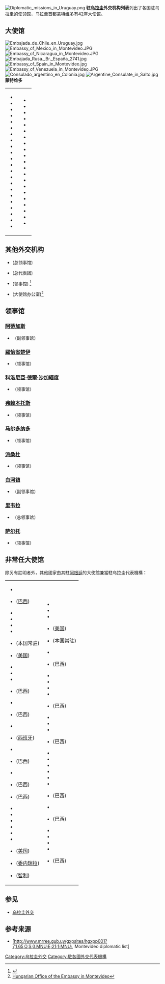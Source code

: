 {{short description|Wikipedia list article}}
[[File:Diplomatic_missions_in_Uruguay.png|thumb]]
'''驻[[乌拉圭|乌拉圭]]外交机构列表'''列出了各国驻乌拉圭的使领馆，乌拉圭首都[[蒙特维多|蒙特维多]]有42座大使馆。

==大使馆==
[[File:Embajada_de_Chile_en_Uruguay.jpg|thumb]]
[[File:Embassy_of_Mexico_in_Montevideo.JPG|thumb]]
[[File:Embassy_of_Nicaragua_in_Montevideo.JPG|thumb]]
[[File:Embajada_Rusa._Br._España_2741.jpg|thumb]]
[[File:Embassy_of_Spain_in_Montevideo.jpg|thumb]]
[[File:Embassy_of_Venezuela_in_Montevideo.JPG|thumb]]
[[File:Consulado_argentino_en_Colonia.jpg|thumb]]
[[File:Argentine_Consulate_in_Salto.jpg|thumb]]
'''蒙特维多'''
{| 
|
*{{ARG}}
*{{AZE}}
*{{BOL}}
*{{BRA}}
*{{CAN}}
*{{CHI}}
*{{CHN}}
*{{COL}}
*{{CRC}}
*{{CUB}}
*{{DOM}}
*{{ECU}}
*{{EGY}}
*{{ESA}}
*{{FRA}}
*{{GER}}
*{{GRE}}
*{{GUA}}
*{{flag|Holy See}}
*{{IRI}}
*{{ISR}}
*{{ITA}}
|valign=top|
*{{JPN}}
*{{LIB}}
*{{MEX}}
*{{NCA}}
*{{PLE}}
*{{PAN}}
*{{PAR}}
*{{PER}}
*{{POR}}
*{{QAT}}
*{{ROU}}
*{{RUS}}
*{{SADR}} 
*{{Flag|Saudi Arabia}}
*{{RSA}}
*{{ROK}}
*{{ESP}}
*{{SUI}}
*{{GBR}}
*{{USA}}
*{{VEN}}
|}

==其他外交机构==
*{{Flag|Angola}} (总领事馆)
*{{Flag|European Union}} (总代表团)
*{{HON}} (领事馆) <ref>{{Cite web |url=http://www.embajadahonduras.com.ar/concurrencias.html |title=Consulate of Honduras in Montevideo |access-date=2014-06-30 |archive-url=https://web.archive.org/web/20140714201916/http://www.embajadahonduras.com.ar/concurrencias.html |archive-date=2014-07-14 |url-status=dead }}</ref>
*{{Flag|Hungary}} (大使馆办公室)<ref>[https://buenosaires.mfa.gov.hu/esp/page/iroda-montevideoban Hungarian Office of the Embassy in Montevideo]</ref>

==领事馆==
===[[阿蒂加斯|阿蒂加斯]]===
*{{BRA}}（副领事馆）

===[[羅恰省|羅恰省]][[楚伊|楚伊]] ===
*{{BRA}}（领事馆）

===[[科洛尼亞·德爾·沙加緬度|科洛尼亞·德爾·沙加緬度]]===
*{{ARG}}（领事馆）

===[[弗赖本托斯|弗赖本托斯]]===
*{{ARG}}（领事馆）

===[[马尔多纳多|马尔多纳多]]===
*{{ARG}}（领事馆）

===[[派桑杜|派桑杜]]===
*{{ARG}}（领事馆）

===[[里奧布蘭科_(烏拉圭)|白河镇]]===
*{{BRA}}（副领事馆）

===[[里韦拉|里韦拉]]===
*{{BRA}}（总领事馆）

===[[萨尔托|萨尔托]]===
*{{ARG}}（领事馆）

==非常任大使馆==
除另有註明者外，其他國家由其駐[[阿根廷|阿根廷]]的大使館兼當駐乌拉圭代表機構：
{| 
|
*{{ALB}}
*{{ANG}}     ([[巴西|巴西]])
*{{ALG}}
*{{ARM}}
*{{AUS}}
*{{AUT}}
*{{BAH}}     (本国常驻)
*{{BAN}}     ([[美国|美国]])
*{{BLR}}
*{{BEL}}
*{{BUL}}
*{{flag|Cameroon}} (巴西)
*{{COD}}
*{{Flag|Cote d'Ivoire}}     (巴西)
*{{CRO}}
*{{CYP}}     ([[西班牙|西班牙]])
*{{CZE}}
*{{DEN}}     (巴西)
*{{FIN}}
*{{GHA}}     (巴西)
*{{GUY}}     (巴西)
*{{HAI}}
*{{HON}}
*{{HUN}}
*{{IND}}
*{{INA}}
*{{IRL}}
*{{ISL}}     ([[美国|美国]])
*{{JAM}}     ([[委内瑞拉|委内瑞拉]])
*{{JOR}}     ([[智利|智利]])
|valign=top|
*{{KUW}}
*{{LBA}}
*{{MAS}}
*{{MLI}}     ([[美国|美国]])
*{{MLT}}     (本国常驻)
*{{MAR}}
*{{NAM}}     (巴西)
*{{NED}}
*{{NGR}}
*{{NOR}}
*{{NZL}}
*{{Flag|Oman}} (巴西)
*{{PAK}}
*{{PHI}}
*{{Flag|Poland}}
*{{SEN}}     (巴西)
*{{SRB}}
*{{SIN}}
*{{SVK}}
*{{SLO}}
*{{SYR}}
*{{SWE}}
*{{SUR}}     (巴西)
*{{THA}}
*{{TRI}}     (巴西)
*{{TUN}}
*{{TUR}}
*{{UKR}}
*{{VIE}}
*{{Flag|Zimbabwe}} (巴西)
|}

==参见==
* [[乌拉圭外交|乌拉圭外交]]

==参考来源==
<references />
*[http://www.mrree.gub.uy/gxpsites/hgxpp001?7,1,65,O,S,0,MNU;E;21;1;MNU;, Montevideo diplomatic list]

{{乌拉圭外交}}
{{南美洲主題|prefix=駐|2=外交機構列表}}

[[Category:乌拉圭外交|Category:乌拉圭外交]]
[[Category:駐各國外交代表機構|Category:駐各國外交代表機構]]